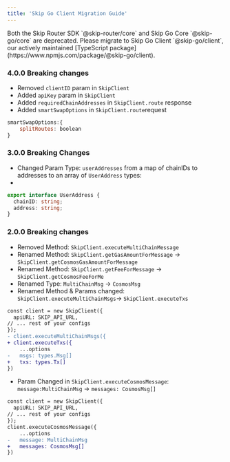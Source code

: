 ```yaml
---
title: 'Skip Go Client Migration Guide'
---
```


<Warning>
  Both the Skip Router SDK `@skip-router/core` and Skip Go Core `@skip-go/core`
  are deprecated. Please migrate to Skip Go Client `@skip-go/client`, our
  actively maintained [TypeScript package](https://www.npmjs.com/package/@skip-go/client).
</Warning>

### 4.0.0 Breaking changes

- Removed `clientID` param in `SkipClient`
- Added `apiKey` param in `SkipClient`
- Added `requiredChainAddresses` in `SkipClient.route` response
- Added `smartSwapOptions` in `SkipClient.route`request

```JavaScript JavaScript
smartSwapOptions:{
	splitRoutes: boolean
}
```

### 3.0.0 Breaking Changes

- Changed Param Type: `userAddresses` from a map of chainIDs to addresses to an array of `UserAddress` types:
-

```TypeScript TypeScript
export interface UserAddress {
  chainID: string;
  address: string;
}
```

### 2.0.0 Breaking changes

- Removed Method: `SkipClient.executeMultiChainMessage`
- Renamed Method: `SkipClient.getGasAmountForMessage` \-> `SkipClient.getCosmosGasAmountForMessage`
- Renamed Method: `SkipClient.getFeeForMessage` \-> `SkipClient.getCosmosFeeForMe`
- Renamed Type: `MultiChainMsg` \-> `CosmosMsg`
- Renamed Method & Params changed: `SkipClient.executeMultiChainMsgs`\-> `SkipClient.executeTxs`

```Diff Diff
const client = new SkipClient({
  apiURL: SKIP_API_URL,
// ... rest of your configs
});
- client.executeMultiChainMsgs({
+ client.executeTxs({
	...options
-	msgs: types.Msg[]
+	txs: types.Tx[]
})
```

- Param Changed in `SkipClient.executeCosmosMessage`: `message:MultiChainMsg` \-> `messages: CosmosMsg[]`

```Diff Diff
const client = new SkipClient({
  apiURL: SKIP_API_URL,
// ... rest of your configs
});
client.executeCosmosMessage({
	...options
-	message: MultiChainMsg
+	messages: CosmosMsg[]
})
```

